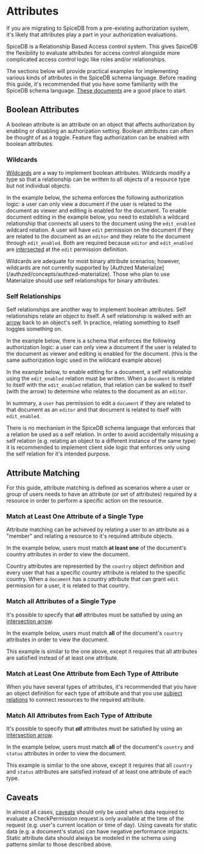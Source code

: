 
# Attributes

If you are migrating to SpiceDB from a pre-existing authorization system, it's likely that attributes play a part in your authorization evaluations.

SpiceDB is a Relationship Based Access control system.
This gives SpiceDB the flexibility to evaluate attributes for access control alongside more complicated access control logic like roles and/or relationships.

The sections below will provide practical examples for implementing various kinds of attributes in the SpiceDB schema language.
Before reading this guide, it's recommended that you have some familiarity with the SpiceDB schema language. [These documents](/spicedb/modeling/developing-a-schema) are a good place to start.

## Boolean Attributes

A boolean attribute is an attribute on an object that affects authorization by enabling or disabling an authorization setting.
Boolean attributes can often be thought of as a toggle.
Feature flag authorization can be enabled with boolean attributes.

### Wildcards

[Wildcards](/spicedb/concepts/schema#wildcards) are a way to implement boolean attributes.
Wildcards modify a type so that a relationship can be written to all objects of a resource type but not individual objects.

In the example below, the schema enforces the following authorization logic: a user can only view a document if the user is related to the document as viewer and editing is enabled for the document.
To enable document editing in the example below, you need to establish a wildcard relationship that connects all users to the document using the ```edit_enabled``` wildcard relation.
A user will have ```edit``` permission on the document if they are related to the document as an ```editor``` and they relate to the document through ```edit_enabled```.
Both are required because ```editor``` and ```edit_enabled``` are [intersected](/spicedb/concepts/schema#-intersection) at the ```edit``` permission definition.

<InlinePlayground reference="p6ltnJZ2Zso7" />

<Callout type="info">
    Wildcards are adequate for most binary attribute scenarios; however, wildcards are not currently supported by [Authzed Materialize](/authzed/concepts/authzed-materialize).
    Those who plan to use Materialize should use self relationships for binary attributes.
</Callout>

### Self Relationships

Self relationships are another way to implement boolean attributes.
Self relationships relate an object to itself.
A self relationship is walked with an [arrow](/spicedb/concepts/schema#--arrow) back to an object's self.
In practice, relating something to itself toggles something on.

In the example below, there is a schema that enforces the following authorization logic: a user can only view a document if the user is related to the document as viewer and editing is enabled for the document. (this is the same authorization logic used in the wildcard example above)

In the example below, to enable editing for a document, a self relationship using the ```edit_enabled``` relation must be written.
When a ```document``` is related to itself with the ```edit_enabled``` relation, that relation can be walked to itself (with the arrow) to determine who relates to the document as an ```editor```.

In summary, a ```user``` has permission to edit a ```document``` if they are related to that document as an ```editor``` and that document is related to itself with ```edit_enabled```.

<InlinePlayground reference="ifgMyLGN-Hjw" />

<Callout type="warning">
  There is no mechanism in the SpiceDB schema language that enforces that a relation be used as a self relation.
  In order to avoid accidentally misusing a self relation (e.g. relating an object to a different instance of the same type) it is recommended to implement client side logic that enforces only using the self relation for it's intended purpose.
</Callout>

## Attribute Matching

For this guide, attribute matching is defined as scenarios where a user or group of users needs to have an attribute (or set of attributes) required by a resource in order to perform a specific action on the resource.

### Match at Least One Attribute of a Single Type

Attribute matching can be achieved by relating a user to an attribute as a "member" and relating a resource to it's required attribute objects.

In the example below, users must match **at least one** of the document's country attributes in order to view the document.

Country attributes are represented by the ```country``` object definition and every user that has a specific country attribute is related to the specific country.
When a ```document``` has a country attribute that can grant ```edit``` permission for a user, it is related to that country.

<InlinePlayground reference="RAl67nbN8HXr" />

### Match all Attributes of a Single Type

It's possible to specify that ***all*** attributes must be satisfied by using an [intersection arrow](/spicedb/concepts/schema#all-intersection-arrow).

In the example below, users must match **all** of the document's ```country``` attributes in order to view the document.

This example is similar to the one above, except it requires that all attributes are satisfied instead of at least one attribute.

<InlinePlayground reference="XlzC7_cVWrxh" />

### Match at Least One Attribute from Each Type of Attribute

When you have several types of attributes, it's recommended that you have an object definition for each type of attribute and that you use [subject relations](/spicedb/concepts/schema#subject-relations) to connect resources to the required attribute.

<InlinePlayground reference="oBZyiY66Y81J" />

### Match All Attributes from Each Type of Attribute

It's possible to specify that ***all*** attributes must be satisfied by using an [intersection arrow](/spicedb/concepts/schema#all-intersection-arrow).

In the example below, users must match **all** of the document's ```country``` and ```status``` attributes in order to view the document.

This example is similar to the one above, except it requires that all ```country``` and ```status``` attributes are satisfied instead of at least one attribute of each type.

<InlinePlayground reference="I1-zYgAIAq5E" />

## Caveats

In almost all cases, [caveats](/spicedb/concepts/caveats) should only be used when data required to evaluate a CheckPermission request is only available at the time of the request (e.g. user's current location or time of day).
Using caveats for static data (e.g. a document's status) can have negative performance impacts.
Static attribute data should always be modeled in the schema using patterns similar to those described above.
